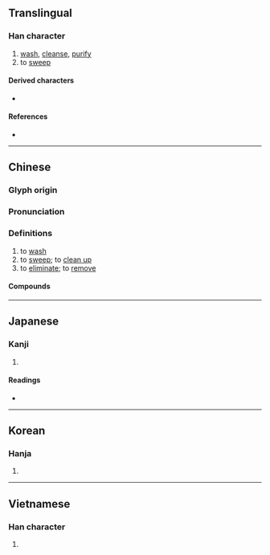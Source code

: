 {{also|涤}}
{{character info/new}}
==Translingual==

===Han character===
{{Han char|rn=85|rad=水|as=11|sn=14|four=38194|canj=EOLD|ids=⿰氵條}}

# [[wash]], [[cleanse]], [[purify]]
# to [[sweep]]

====Derived characters====
* {{l|mul|[[𥴽]], [[𧀝]]}}

====References====
* {{Han ref|kx=0642.200|dkj=18069|hdz=31700.030|uh=6ECC|ud=28364|bh=BAB0|bd=47792}}

----

==Chinese==
{{zh-forms|s=涤}}

===Glyph origin===
{{Han etym}}

===Pronunciation===
{{zh-pron
|m=dí
|c=dik6
|mn=xm,zz,tw:te̍k/qz:tia̍k
|mn-t=dêg8
|mc=y
|oc=y
|cat=
}}

===Definitions===
{{zh-hanzi}}

# to [[wash]]
# to [[sweep]]; to [[clean up]]
# to [[eliminate]]; to [[remove]]

====Compounds====
{{zh-der|沖滌|洗心滌慮|洗滌|浣滌|滌器|滌故更新|滌煩|滌瑕|滌瑕蕩垢|滌瑕蕩穢|滌盡|滌穢蕩瑕|滌蕩|滌除|滌面|灌滌|痛滌前非|盪滌|蕩垢滌汙|蕩滌|蕩瑕滌穢|蠲滌|警心滌慮|齊心滌慮|齋心滌慮}}

----

==Japanese==

===Kanji===
{{ja-kanji|grade=|rs=水11}}

# {{defn|lang=ja|sort=水11}}

====Readings====
* {{ja-readings|on=[[でき]] (deki), [[じょう]] (jō)|kun=[[あらう]] (arau)}}

----

==Korean==

===Hanja===
{{ko-hanja|hangeul=척|eumhun=|rv=cheok|mr=ch'ŏk|y=chek}}

# {{defn|lang=ko|sort=水11}}

----

==Vietnamese==

===Han character===
{{vi-hantu|[[địch]], [[sạch]]|rs=水11}}

# {{defn|lang=vi|sort=水11}}